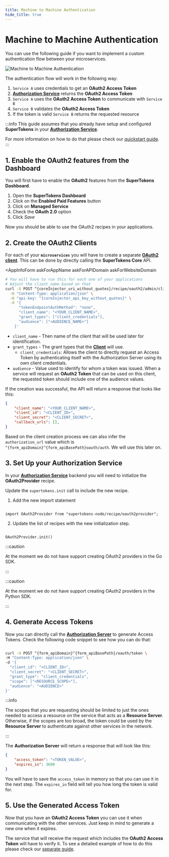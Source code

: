 ```yaml
---
title: Machine to Machine Authentication
hide_title: true
---
```



# Machine to Machine Authentication

You can use the following guide if you want to implement a custom authentication flow between your microservices.

<img src="/img/oauth/machine-to-machine.png" alt="Machine to Machine Authentication"/>

The authentication flow will work in the following way:

1. `Service A` uses credentials to get an **OAuth2 Access Token**
2. [**Authorization Service**](/docs/oauth/introduction#authorization-service) returns the **OAuth2 Access Token**
3. `Service A` uses the **OAuth2 Access Token** to communicate with `Service B`
4. `Service B` validates the **OAuth2 Access Token**
5. If the token is valid `Service B` returns the requested resource

:::info
This guide assumes that you already have setup and configured **SuperTokens** in your [**Authorization Service**](/docs/oauth/introduction#authorization-service). 

For more information on how to do that please check our [quickstart guide](/docs/thirdparty/introduction).
:::

<!-- COPY SECTION -->
<!-- ./oauth/multiple-frontends-with-separate-backends.mdx -->
<!-- 1 -->

## 1. Enable the OAuth2 features from the Dashboard

You will first have to enable the **OAuth2** features from the **SuperTokens Dashboard**.
1. Open the **SuperTokens Dashboard**
2. Click on the **Enabled Paid Features** button
3. Click on **Managed Service**
4. Check the **OAuth 2.0** option
5. Click *Save* 

Now you should be able to use the OAuth2 recipes in your applications.

<!-- END COPY SECTION -->

## 2. Create the OAuth2 Clients


<CoreInjector defaultValue="https://<your-core-identifier>.aws.supertokens.io" showTenantId={false}>


For each of your **`microservices`** you will have to create a separate [**OAuth2 client**](/docs/oauth/introduction#client).
This can be done by directly calling the **SuperTokens Core** API.

<AppInfoForm
    askForAppName
    askForAPIDomain
    askForWebsiteDomain
>
 


```bash
# You will have to run this for each one of your applications
# Adjust the client_name based on that
curl -X POST ^{coreInjector_uri_without_quotes}/recipe/oauth2/admin/clients \
  -H "Content-Type: application/json" \
  -H "api-key: ^{coreInjector_api_key_without_quotes}" \
  -d '{
      "tokenEndpointAuthMethod": "none",
      "client_name": "<YOUR_CLIENT_NAME>",
      "grant_types": ["client_credentials"],
      "audience": ["<AUDIENCE_NAME>"]
    }'
```



- `client_name` - Then name of the client that will be used later for identification.
- `grant_types` - The grant types that the [**Client**](/introduction#client) will use. 
    - `client_credentials`: Allows the client to directly request an Access Token by authenticating itself with the Authorization Server using its own client credentials.
- `audience` - Value used to identify for whom a token was issued. When a service will request an **OAuth2 Token** that can be used on this client, the requested token should include one of the audience values.

If the creation was successful, the API will return a response that looks like this:

```json
{
    "client_name": "<YOUR_CLIENT_NAME>",
    "client_id": "<CLIENT_ID>",
    "client_secret": "<CLIENT_SECRET>",
    "callback_urls": [],
}

```

Based on the client creation process we can also infer the `authorization_url` value which is `^{form_apiDomain}^{form_apiBasePath}oauth/auth`. We will use this later on.

## 3. Set Up your Authorization Service 

In your [**Authorization Service**](/docs/oauth/introduction#authorization-service) backend you will need to initialize the **OAuth2Provider** recipe.

<BackendSDKTabs  disableOtherFrameworks>

<TabItem value="nodejs">

Update the `supertokens.init` call to include the new recipe.

1. Add the new import statement

```tsx

import OAuth2Provider from "supertokens-node/recipe/oauth2provider";

```

2. Update the list of recipes with the new initialization step.

```tsx

OAuth2Provider.init()

```

</TabItem>

<TabItem value="go">

:::caution

At the moment we do not have support creating OAuth2 providers in the Go SDK.

:::

</TabItem>

<TabItem value="python">

:::caution

At the moment we do not have support creating OAuth2 providers in the Python SDK.

:::

</TabItem>

</BackendSDKTabs>


## 4. Generate Access Tokens

Now you can directly call the [**Authorization Server**](/docs/oauth/introduction#authorization-server) to generate Access Tokens.
Check the following code snippet to see how you can do that:


```bash

curl -X POST ^{form_apiDomain}^{form_apiBasePath}/oauth/token \
-H "Content-Type: application/json" \
-d '{
  "client_id": "<CLIENT_ID>",
  "client_secret": "<CLIENT_SECRET>",
  "grant_type": "client_credentials",
  "scope": ["<RESOURCE_SCOPE>"],
  "audience": "<AUDIENCE>"
}'

```

:::info

The scopes that you are requesting should be limited to just the ones needed to access a resource on the service that acts as a **Resource Server**.
Otherwise, if the scopes are too broad, the token could be used by the **Resource Server** to authenticate against other services in the network. 

:::

The **Authorization Server** will return a response that will look like this:

```json
{
    "access_token": "<TOKEN_VALUE>",
    "expires_in": 3600
}
```

You will have to save the `access_token` in memory so that you can use it in the next step.
The `expires_in` field will tell you how long the token is valid for.

## 5. Use the Generated Access Token 

Now that you have an **OAuth2 Access Token** you can use it when communicating with the other services.
Just keep in mind to generate a new one when it expires.

The service that will receive the request which includes the **OAuth2 Access Token** will have to verify it.
To see a detailed example of how to do this please check our [separate guide](/docs/oauth/customizations/verify-tokens).

</AppInfoForm>

</CoreInjector>
